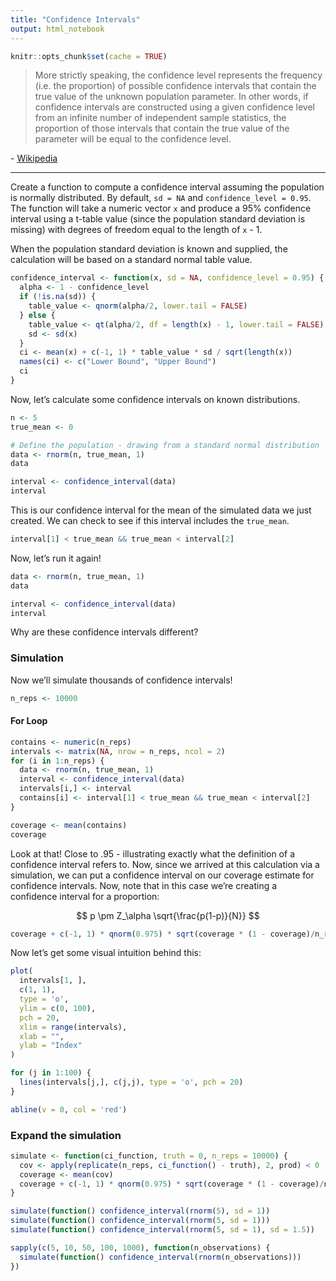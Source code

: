 ```yaml
---
title: "Confidence Intervals"
output: html_notebook
---
```


```r
knitr::opts_chunk$set(cache = TRUE)
```

> More strictly speaking, the confidence level represents the frequency (i.e. the 
proportion) of possible confidence intervals that contain the true value of the 
unknown population parameter. In other words, if confidence intervals are constructed
using a given confidence level from an infinite number of independent sample 
statistics, the proportion of those intervals that contain the true value of the 
parameter will be equal to the confidence level.

\- [Wikipedia](https://en.wikipedia.org/wiki/Confidence_interval)

---

Create a function to compute a confidence interval assuming the population is
normally distributed. By default, `sd = NA` and `confidence_level = 0.95`. The
function will take a numeric vector `x` and produce a 95% confidence interval
using a t-table value (since the population standard deviation is missing) with
degrees of freedom equal to the length of `x` - 1.

When the population standard deviation is known and supplied, the calculation will
be based on a standard normal table value.

```r
confidence_interval <- function(x, sd = NA, confidence_level = 0.95) {
  alpha <- 1 - confidence_level
  if (!is.na(sd)) {
    table_value <- qnorm(alpha/2, lower.tail = FALSE)
  } else {
    table_value <- qt(alpha/2, df = length(x) - 1, lower.tail = FALSE)
    sd <- sd(x)
  }
  ci <- mean(x) + c(-1, 1) * table_value * sd / sqrt(length(x))
  names(ci) <- c("Lower Bound", "Upper Bound")
  ci
}
```

Now, let's calculate some confidence intervals on known distributions.

```r
n <- 5
true_mean <- 0

# Define the population - drawing from a standard normal distribution
data <- rnorm(n, true_mean, 1)
data
```

```r
interval <- confidence_interval(data)
interval
```

This is our confidence interval for the mean of the simulated data we just created. We can check to see if this interval includes the `true_mean`.

```r
interval[1] < true_mean && true_mean < interval[2]
```

Now, let's run it again!

```r
data <- rnorm(n, true_mean, 1)
data

interval <- confidence_interval(data)
interval
```

Why are these confidence intervals different?

### Simulation
Now we'll simulate thousands of confidence intervals!

```r
n_reps <- 10000
```


#### For Loop
```r
contains <- numeric(n_reps)
intervals <- matrix(NA, nrow = n_reps, ncol = 2)
for (i in 1:n_reps) {
  data <- rnorm(n, true_mean, 1)
  interval <- confidence_interval(data)
  intervals[i,] <- interval
  contains[i] <- interval[1] < true_mean && true_mean < interval[2]
}

coverage <- mean(contains)
coverage
```

Look at that! Close to .95 - illustrating exactly what the definition of a confidence interval refers to. Now, since we arrived at this calculation via a simulation, we can put a confidence interval on our coverage estimate for confidence intervals. Now, note that in this case we're creating a confidence interval for a proportion:

$$
p \pm Z_\alpha \sqrt{\frac{p(1-p)}{N}}
$$

```r
coverage + c(-1, 1) * qnorm(0.975) * sqrt(coverage * (1 - coverage)/n_reps)
```

Now let's get some visual intuition behind this:
```r
plot(
  intervals[1, ],
  c(1, 1),
  type = 'o',
  ylim = c(0, 100),
  pch = 20,
  xlim = range(intervals),
  xlab = "",
  ylab = "Index"
)

for (j in 1:100) {
  lines(intervals[j,], c(j,j), type = 'o', pch = 20)
}

abline(v = 0, col = 'red')
```


### Expand the simulation
```r
simulate <- function(ci_function, truth = 0, n_reps = 10000) {
  cov <- apply(replicate(n_reps, ci_function() - truth), 2, prod) < 0
  coverage <- mean(cov)
  coverage + c(-1, 1) * qnorm(0.975) * sqrt(coverage * (1 - coverage)/n_reps)
}
```

```r
simulate(function() confidence_interval(rnorm(5), sd = 1))
simulate(function() confidence_interval(rnorm(5, sd = 1)))
simulate(function() confidence_interval(rnorm(5, sd = 1), sd = 1.5))
```

```r
sapply(c(5, 10, 50, 100, 1000), function(n_observations) {
  simulate(function() confidence_interval(rnorm(n_observations)))
})
```

